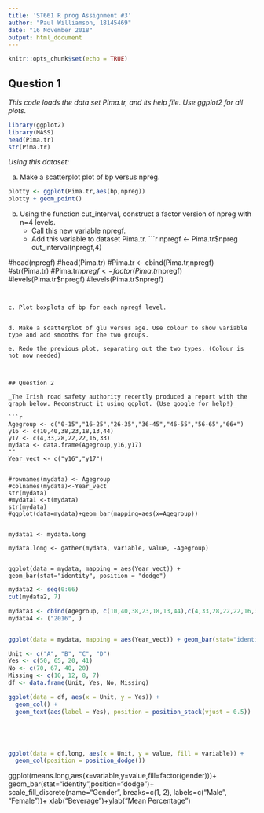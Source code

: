 ---
title: 'ST661 R prog Assignment #3'
author: "Paul Williamson, 18145469"
date: "16 November 2018"
output: html_document
---

```{r setup, include=FALSE}
knitr::opts_chunk$set(echo = TRUE)
```


## Question 1

_This code loads the data set Pima.tr, and its help file. Use ggplot2 for all plots._
```{r}
library(ggplot2)
library(MASS)
head(Pima.tr)
str(Pima.tr)
```

_Using this dataset:_
  
a. Make a scatterplot plot of bp versus npreg.
```{r}
plotty <- ggplot(Pima.tr,aes(bp,npreg))
plotty + geom_point()

```

b. Using the function cut_interval, construct a factor version of npreg with n=4 levels.
    + Call this new variable npregf.
    + Add this variable to dataset Pima.tr.
```{r}
npregf <- Pima.tr$npreg
cut_interval(npregf,4)

#head(npregf)
#head(Pima.tr)
#Pima.tr <- cbind(Pima.tr,npregf)
#str(Pima.tr)
#Pima.tr$npregf <- factor(Pima.tr$npregf)
#levels(Pima.tr$npregf)
#levels(Pima.tr$npregf)

```


c. Plot boxplots of bp for each npregf level.


d. Make a scatterplot of glu versus age. Use colour to show variable type and add smooths for the two groups.

e. Redo the previous plot, separating out the two types. (Colour is not now needed)



## Question 2

_The Irish road safety authority recently produced a report with the graph below. Reconstruct it using ggplot. (Use google for help!)_

```{r}
Agegroup <- c("0-15","16-25","26-35","36-45","46-55","56-65","66+")
y16 <- c(10,40,38,23,18,13,44)
y17 <- c(4,33,28,22,22,16,33)
mydata <- data.frame(Agegroup,y16,y17)
""
Year_vect <- c("y16","y17")


#rownames(mydata) <- Agegroup
#colnames(mydata)<-Year_vect
str(mydata)
#mydata1 <-t(mydata)
str(mydata)
#ggplot(data=mydata)+geom_bar(mapping=aes(x=Agegroup))


mydata1 <- mydata.long
  
mydata.long <- gather(mydata, variable, value, -Agegroup)


ggplot(data = mydata, mapping = aes(Year_vect)) + geom_bar(stat="identity", position = "dodge")

```

```{r}
mydata2 <- seq(0:66)
cut(mydata2, 7)

mydata3 <- cbind(Agegroup, c(10,40,38,23,18,13,44),c(4,33,28,22,22,16,33))
mydata4 <- ("2016", )


ggplot(data = mydata, mapping = aes(Year_vect)) + geom_bar(stat="identity", position = "dodge")

```



```{r}
Unit <- c("A", "B", "C", "D")
Yes <- c(50, 65, 20, 41)
No <- c(70, 67, 40, 20)
Missing <- c(10, 12, 8, 7)
df <- data.frame(Unit, Yes, No, Missing)

ggplot(data = df, aes(x = Unit, y = Yes)) +
  geom_col() +
  geom_text(aes(label = Yes), position = position_stack(vjust = 0.5))





ggplot(data = df.long, aes(x = Unit, y = value, fill = variable)) +
  geom_col(position = position_dodge()) 


```


ggplot(means.long,aes(x=variable,y=value,fill=factor(gender)))+
  geom_bar(stat="identity",position="dodge")+
  scale_fill_discrete(name="Gender",
                      breaks=c(1, 2),
                      labels=c("Male", "Female"))+
  xlab("Beverage")+ylab("Mean Percentage")



















